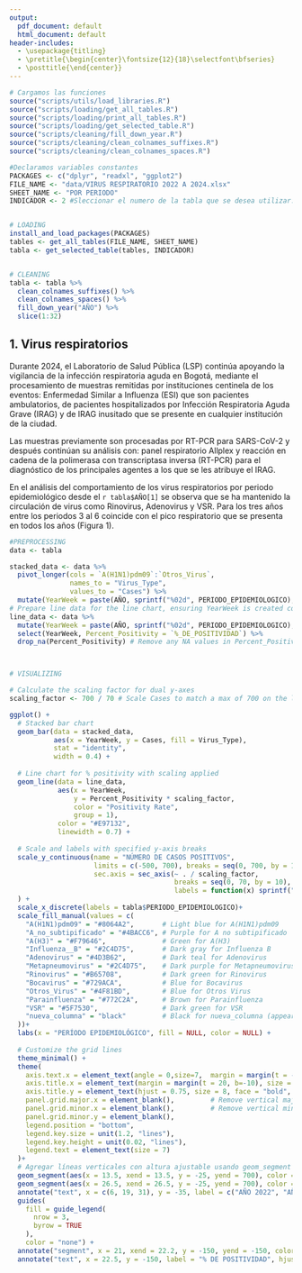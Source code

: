 ```yaml
---
output:
  pdf_document: default
  html_document: default
header-includes:
  - \usepackage{titling}
  - \pretitle{\begin{center}\fontsize{12}{18}\selectfont\bfseries}
  - \posttitle{\end{center}}
---
```


```r
# Cargamos las funciones
source("scripts/utils/load_libraries.R")
source("scripts/loading/get_all_tables.R")
source("scripts/loading/print_all_tables.R")
source("scripts/loading/get_selected_table.R")
source("scripts/cleaning/fill_down_year.R")
source("scripts/cleaning/clean_colnames_suffixes.R")
source("scripts/cleaning/clean_colnames_spaces.R")

#Declaramos variables constantes
PACKAGES <- c("dplyr", "readxl", "ggplot2")
FILE_NAME <- "data/VIRUS RESPIRATORIO 2022 A 2024.xlsx"
SHEET_NAME <- "POR PERIODO"
INDICADOR <- 2 #Sleccionar el numero de la tabla que se desea utilizar.


# LOADING
install_and_load_packages(PACKAGES)
tables <- get_all_tables(FILE_NAME, SHEET_NAME)
tabla <- get_selected_table(tables, INDICADOR)


# CLEANING
tabla <- tabla %>%
  clean_colnames_suffixes() %>%
  clean_colnames_spaces() %>%
  fill_down_year("AÑO") %>% 
  slice(1:32)

```



\title{Vigilancia de virus respiratorios y tosferina semana epidemiológica 23 de 2024. \\ Bogotá D.C} 
\maketitle

## 1.	Virus respiratorios 

Durante 2024, el Laboratorio de Salud Pública (LSP) continúa apoyando la vigilancia de la infección respiratoria aguda en Bogotá, mediante el procesamiento de muestras remitidas por instituciones centinela de los eventos: Enfermedad Similar a Influenza (ESI) que son pacientes ambulatorios, de pacientes hospitalizados por Infección Respiratoria Aguda Grave (IRAG) y de IRAG inusitado que se presente en cualquier institución de la ciudad. 

Las muestras previamente son procesadas por RT-PCR para SARS-CoV-2 y después continúan su análisis con: panel respiratorio Allplex y reacción en cadena de la polimerasa con transcriptasa inversa (RT-PCR) para el diagnóstico de los principales agentes a los que se les atribuye el IRAG.

En el análisis del comportamiento de los virus respiratorios por periodo epidemiológico desde el `r tabla$AÑO[1]` se observa que se ha mantenido la circulación de virus como Rinovirus, Adenovirus y VSR. Para los tres años entre los periodos 3 al 6 coincide con el pico respiratorio que se presenta en todos los años (Figura 1).


```r


#PREPROCESSING
data <- tabla 

stacked_data <- data %>%
  pivot_longer(cols = `A(H1N1)pdm09`:`Otros_Virus`, 
               names_to = "Virus_Type", 
               values_to = "Cases") %>%
  mutate(YearWeek = paste(AÑO, sprintf("%02d", PERIODO_EPIDEMIOLOGICO), sep = "-"))
# Prepare line data for the line chart, ensuring YearWeek is created consistently
line_data <- data %>%
  mutate(YearWeek = paste(AÑO, sprintf("%02d", PERIODO_EPIDEMIOLOGICO), sep = "-")) %>%
  select(YearWeek, Percent_Positivity = `%_DE_POSITIVIDAD`) %>%
  drop_na(Percent_Positivity) # Remove any NA values in Percent_Positivity



# VISUALIZING

# Calculate the scaling factor for dual y-axes
scaling_factor <- 700 / 70 # Scale Cases to match a max of 700 on the left and 70% on the right

```



```r
ggplot() +
  # Stacked bar chart
  geom_bar(data = stacked_data, 
           aes(x = YearWeek, y = Cases, fill = Virus_Type), 
           stat = "identity",
           width = 0.4) +
  
  # Line chart for % positivity with scaling applied
  geom_line(data = line_data, 
            aes(x = YearWeek, 
                y = Percent_Positivity * scaling_factor, 
                color = "Positivity Rate", 
                group = 1),
            color = "#E97132",
            linewidth = 0.7) +
  
  # Scale and labels with specified y-axis breaks
  scale_y_continuous(name = "NÚMERO DE CASOS POSITIVOS",
                     limits = c(-500, 700), breaks = seq(0, 700, by = 100),
                     sec.axis = sec_axis(~ . / scaling_factor, 
                                         breaks = seq(0, 70, by = 10), 
                                         labels = function(x) sprintf("%.1f", x))
  ) +
  scale_x_discrete(labels = tabla$PERIODO_EPIDEMIOLOGICO)+
  scale_fill_manual(values = c(
    "A(H1N1)pdm09" = "#8064A2",       # Light blue for A(H1N1)pdm09
    "A_no_subtipificado" = "#4BACC6", # Purple for A no subtipificado
    "A(H3)" = "#F79646",              # Green for A(H3)
    "Influenza__B" = "#2C4D75",       # Dark gray for Influenza B
    "Adenovirus" = "#4D3B62",         # Dark teal for Adenovirus
    "Metapneumovirus" = "#2C4D75",    # Dark purple for Metapneumovirus
    "Rinovirus" = "#B65708",          # Dark green for Rinovirus
    "Bocavirus" = "#729ACA",          # Blue for Bocavirus
    "Otros_Virus" = "#4F81BD",        # Blue for Otros Virus
    "Parainfluenza" = "#772C2A",      # Brown for Parainfluenza
    "VSR" = "#5F7530",                # Dark green for VSR
    "nueva_columna" = "black"         # Black for nueva_columna (appears as line in legend)
  ))+
  labs(x = "PERÍODO EPIDEMIOLÓGICO", fill = NULL, color = NULL) +
  
  # Customize the grid lines
  theme_minimal() +
  theme(
    axis.text.x = element_text(angle = 0,size=7,  margin = margin(t = -255, b=-5)),
    axis.title.x = element_text(margin = margin(t = 20, b=-10), size = 8, face = "bold", color = "#595959"),
    axis.title.y = element_text(hjust = 0.75, size = 8, face = "bold", color = "#595959"),
    panel.grid.major.x = element_blank(),         # Remove vertical major grid lines
    panel.grid.minor.x = element_blank(),         # Remove vertical minor grid lines
    panel.grid.minor.y = element_blank(),
    legend.position = "bottom",
    legend.key.size = unit(1.2, "lines"),
    legend.key.height = unit(0.02, "lines"),
    legend.text = element_text(size = 7)
  )+
  # Agregar líneas verticales con altura ajustable usando geom_segment
  geom_segment(aes(x = 13.5, xend = 13.5, y = -25, yend = 700), color = "black", linewidth = 0.65) +
  geom_segment(aes(x = 26.5, xend = 26.5, y = -25, yend = 700), color = "black", linewidth = 0.65) +
  annotate("text", x = c(6, 19, 31), y = -35, label = c("AÑO 2022", "AÑO 2023", "AÑO 2024"), size = 2.4, fontface = "bold") +
  guides(
    fill = guide_legend(
      nrow = 3,
      byrow = TRUE
    ),
    color = "none") + 
  annotate("segment", x = 21, xend = 22.2, y = -150, yend = -150, color = "#E97132", linewidth = 0.7) +
  annotate("text", x = 22.5, y = -150, label = "% DE POSITIVIDAD", hjust = 0, color = "black", size= 2) 


```


